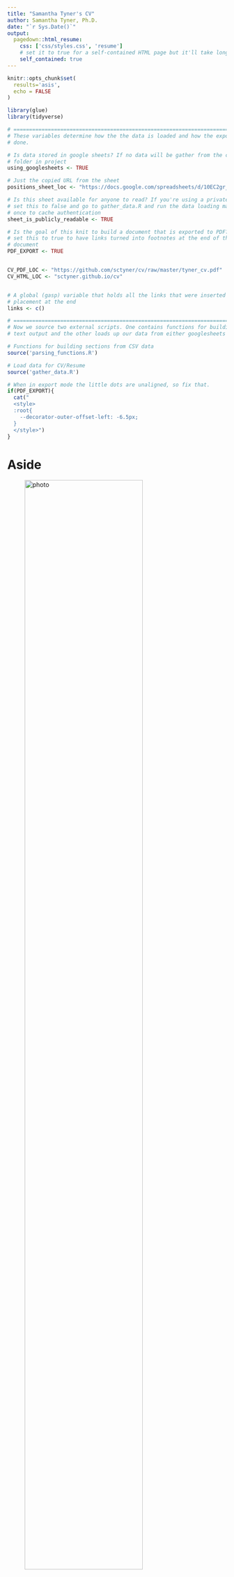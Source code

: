 ```yaml
---
title: "Samantha Tyner's CV"
author: Samantha Tyner, Ph.D.
date: "`r Sys.Date()`"
output:
  pagedown::html_resume:
    css: ['css/styles.css', 'resume']
    # set it to true for a self-contained HTML page but it'll take longer to render
    self_contained: true
---
```


```r
knitr::opts_chunk$set(
  results='asis', 
  echo = FALSE
)

library(glue)
library(tidyverse)

# ======================================================================
# These variables determine how the the data is loaded and how the exports are
# done.

# Is data stored in google sheets? If no data will be gather from the csvs/
# folder in project
using_googlesheets <- TRUE

# Just the copied URL from the sheet
positions_sheet_loc <- "https://docs.google.com/spreadsheets/d/10EC2gr_zMz0zlVAyfIA8V0gOsXImQtDmdiCcUp0Cx4Q"

# Is this sheet available for anyone to read? If you're using a private sheet
# set this to false and go to gather_data.R and run the data loading manually
# once to cache authentication
sheet_is_publicly_readable <- TRUE

# Is the goal of this knit to build a document that is exported to PDF? If so
# set this to true to have links turned into footnotes at the end of the
# document
PDF_EXPORT <- TRUE


CV_PDF_LOC <- "https://github.com/sctyner/cv/raw/master/tyner_cv.pdf"
CV_HTML_LOC <- "sctyner.github.io/cv"


# A global (gasp) variable that holds all the links that were inserted for
# placement at the end
links <- c()

# ======================================================================
# Now we source two external scripts. One contains functions for building the
# text output and the other loads up our data from either googlesheets or csvs

# Functions for building sections from CSV data
source('parsing_functions.R') 

# Load data for CV/Resume
source('gather_data.R')
```



```r
# When in export mode the little dots are unaligned, so fix that. 
if(PDF_EXPORT){
  cat("
  <style>
  :root{
    --decorator-outer-offset-left: -6.5px;
  }
  </style>")
}
```


Aside
================================================================================


![photo](sam-avatar.png){width=80%}

```r
# When in export mode the little dots are unaligned, so fix that. 
if(PDF_EXPORT){
  glue("View this CV online with links at _{CV_HTML_LOC}_")
} else {
  glue("[<i class='fas fa-download'></i> Download a PDF of this CV]({CV_PDF_LOC})")
}
```

Contact {#contact}
--------------------------------------------------------------------------------

```r
contact_info %>% 
  glue_data("- <i class='fa fa-{icon}'></i> {contact}")
```



Language Skills {#skills}
--------------------------------------------------------------------------------

```r
build_skill_bars(skills)
```



Disclaimer {#disclaimer}
--------------------------------------------------------------------------------

Made with the R package [**pagedown**](https://github.com/rstudio/pagedown). 

The source code is available at [github.com/sctyner/cv](https://github.com/sctyner/cv).

Last updated on `r Sys.Date()`.



Main
================================================================================

Samantha C. Tyner, Ph.D. {#title}
--------------------------------------------------------------------------------

```r
# change eval to true when intro is written
print_text_block(text_blocks, 'intro')
```



Education {data-icon=graduation-cap data-concise=true}
--------------------------------------------------------------------------------

```r
print_section(position_data, "education")
```



Professional Experience {data-icon=suitcase}
--------------------------------------------------------------------------------

```r
print_section(position_data, 'profesh_positions')
```



Honors & Awards {data-icon=trophy}
--------------------------------------------------------------------------------

```r
print_section(position_data, 'honors_awards')
```

<!-- These breaks just force a new page so section doesnt get cut off -->
<!--<br>-->

Publications {data-icon=file}
--------------------------------------------------------------------------------

::: aside
```r
print_text_block(text_blocks, 'publications_aside')
```
:::


```r
print_section(position_data, 'publications')
```


Leadership & Service {data-icon=hands-helping}
--------------------------------------------------------------------------------

::: aside
```r
print_text_block(text_blocks, 'leadership_service_aside')
```
:::

```r
print_section(position_data, 'leadership_service')
```



Workshops Taught {data-icon=chalkboard-teacher}
--------------------------------------------------------------------------------

::: aside
```r
print_text_block(text_blocks, 'workshops_aside' )
```
:::

```r
print_section(position_data, 'workshops_taught')
```



```r
if(PDF_EXPORT){
  cat("
  
Links {data-icon=link}
--------------------------------------------------------------------------------

<br>


")
  
  walk2(links, 1:length(links), function(link, index){
    print(glue('{index}. {link}'))
  })
}
```


